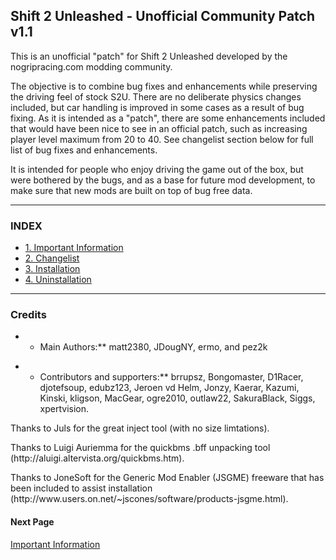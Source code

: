 == Shift 2 Unleashed - Unofficial Community Patch v1.1 ==

This is an unofficial "patch" for Shift 2 Unleashed developed by the nogripracing.com modding community.

The objective is to combine bug fixes and enhancements while preserving the driving feel of stock S2U. There are no deliberate physics changes included, but car handling is improved in some cases as a result of bug fixing. As it is intended as a "patch", there are some enhancements included that would have been nice to see in an official patch, such as increasing player level maximum from 20 to 40. See changelist section below for full list of bug fixes and enhancements.

It is intended for people who enjoy driving the game out of the box, but were bothered by the bugs, and as a base for future mod development, to make sure that new mods are built on top of bug free data.
----

=== INDEX ===
* [[1. Important Information]]
* [[2. Changelist]]
* [[3. Installation]]
* [[4. Uninstallation]]
----

=== Credits ===

**Main Authors:** matt2380, JDougNY, ermo, and pez2k

**Contributors and supporters:** brrupsz, Bongomaster, D1Racer, djotefsoup, edubz123, Jeroen vd Helm, Jonzy, Kaerar, Kazumi, Kinski, kligson, MacGear, ogre2010, outlaw22, SakuraBlack, Siggs, xpertvision.

Thanks to Juls for the great inject tool (with no size limtations).

Thanks to Luigi Auriemma for the quickbms .bff unpacking tool (http://aluigi.altervista.org/quickbms.htm).

Thanks to JoneSoft for the Generic Mod Enabler (JSGME) freeware that has been included to assist installation (http://www.users.on.net/~jscones/software/products-jsgme.html).

==== Next Page ====

[[Important Information]]